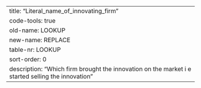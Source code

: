 ---
title: "Literal_name_of_innovating_firm"
code-tools: true
old-name: LOOKUP
new-name: REPLACE
table-nr: LOOKUP
sort-order: 0
description: "Which firm brought the innovation on the market i e started selling the innovation"
---